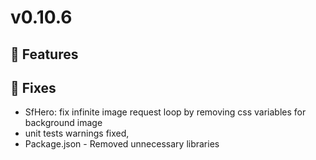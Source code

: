 
<Meta title="Releases/v0.10.6 - latest/Change log" />

# v0.10.6
## 🚀 Features

## 🐛 Fixes

- SfHero: fix infinite image request loop by removing css variables for background image
- unit tests warnings fixed,
- Package.json - Removed unnecessary libraries
